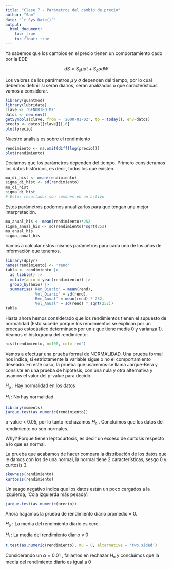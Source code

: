```yaml
---
title: "Clase 7 - Parámetros del cambio de precio"
author: "Sam"
date: "`r Sys.Date()`"
output: 
  html_document:
    toc: true
    toc_float: true
---
```


Ya sabemos que los cambios en el precio tienen un comportamiento dado por la EDE:

$$
dS=S_o \mu dt + S_o \sigma dW
$$

Los valores de los parámetros $\mu$ y $\sigma$ dependen del tiempo, por lo cual debemos definir si serán diarios, serán analizados o que características vamos a considerar.

```r
library(quantmod)
library(lubridate)
clave <- 'GFNORTEO.MX'
datos <- new.env()
getSymbols(clave, from = '2000-01-02', to = today(), env=datos)
precio <- datos[[clave]][,6]
plot(precio)
```

Nuestro análisis es sobre el rendimiento

```r
rendimiento <- na.omit(diff(log(precio)))
plot(rendimiento)
```

Deciamos que los parámetros dependen del tiempo. Primero consideramos los datos históricos, es decir, todos los que existen.

```r
mu_di_hist <- mean(rendimiento)
sigma_di_hist <- sd(rendimiento)
mu_di_hist
sigma_di_hist
# Estos resultados son comúnes en un activo
```

Estos parámetros podemos anualizarlos para que tengan una mejor interpretación.

```r
mu_anual_his <- mean(rendimiento)*252
sigma_anual_his <- sd(rendimiento)*sqrt(252)
mu_anual_his
sigma_anual_his
```

Vamos a calcular estos mismos parámetros para cada uno de los años de información que tenemos.

```r
library(dplyr)
names(rendimiento) <- 'rend'
tabla <- rendimiento |> 
  as_tibble() |> 
  mutate(anio = year(rendimiento)) |> 
  group_by(anio) |> 
  summarise('Ren_Diario' = mean(rend),
            'Vol_Diario' = sd(rend),
            'Ren_Anual' = mean(rend) * 252,
            'Vol_Anual' = sd(rend) * sqrt(252))
tabla
```

Hasta ahora hemos considerado que los rendimientos tienen el supuesto de normalidad (Esto sucede porque los rendimientos se explican por un proceso estocástico determinado por un $\epsilon$ que tiene media 0 y varianza 1). Veamos el histograma del rendimiento:

```r
hist(rendimiento, n=100, col='red')
```

Vamos a efectuar una prueba formal de NORMALIDAD. Una prueba formal nos indica, si estrictamente la variable sigue o no el comportamiento deseado. En este caso, la prueba que usaremos se llama Jarque-Bera y consiste en una prueba de hipótesis, con una nula y otra alternativa y usamos el valor del p-value para decidir.

$H_o$ : Hay normalidad en los datos

$H_i$ : No hay normalidad

```r
library(moments)
jarque.test(as.numeric(rendimiento))
```

p-value \< 0.05, por lo tanto rechazamos $H_o$ . Concluimos que los datos del rendimiento no son normales.

Why? Porque tienen leptocurtosis, es decir un exceso de curtosis respecto a lo que es normal.

La prueba que acabamos de hacer compara la distribución de los datos que le damos con los de una normal, la normal tiene 2 características, sesgo 0 y curtosis 3.

```r
skewness(rendimiento)
kurtosis(rendimiento)
```

Un sesgo negativo indica que los datos están un poco cargados a la izquierda, 'Cola izquierda más pesada'.

```r
jarque.test(as.numeric(precio))
```

Ahora hagamos la prueba de rendimiento diario promedio = 0.

$H_o$ : La media del rendimiento diario es cero

$H_i$ : La media del rendimiento diario $\neq$ 0

```r
t.test(as.numeric(rendimiento), mu = 0, alternative = 'two.sided')
```

Considerando un $\alpha=0.01$ , fallamos en rechazar $H_o$ y concluimos que la media del rendimiento diario es igual a 0
